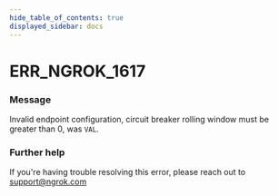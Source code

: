 ```yaml
---
hide_table_of_contents: true
displayed_sidebar: docs
---
```



# ERR_NGROK_1617

### Message
Invalid endpoint configuration, circuit breaker rolling window must be greater than 0, was `VAL`.

<ErrorDetails error='err_ngrok_1617' />


### Further help
If you're having trouble resolving this error, please reach out to [support@ngrok.com](mailto:support@ngrok.com?subject=Help%20with%20ERR_NGROK_1617)

